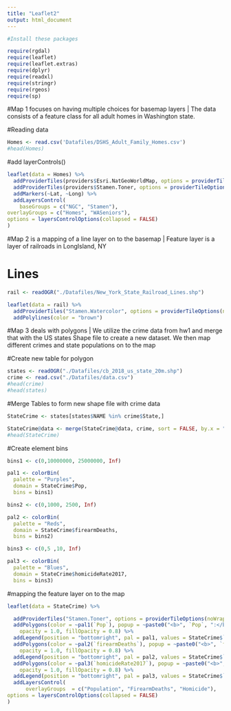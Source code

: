 ```yaml
---
title: "Leaflet2"
output: html_document
---
```


```r
#Install these packages

require(rgdal)
require(leaflet)
require(leaflet.extras)
require(dplyr)
require(readxl)
require(stringr)
require(rgeos)
require(sp)
```

#Map 1 focuses on having multiple choices for basemap layers | The data consists of a feature class for all adult homes in Washington state. 

#Reading data 
```r
Homes <- read.csv('Datafiles/DSHS_Adult_Family_Homes.csv')
#head(Homes)
```

#add layerControls()
```r


leaflet(data = Homes) %>%
  addProviderTiles(providers$Esri.NatGeoWorldMap, options = providerTileOptions(noWrap = TRUE), group = "NGC") %>%
  addProviderTiles(providers$Stamen.Toner, options = providerTileOptions(noWrap = TRUE), group = "Stamen") %>%
  addMarkers(~Lat, ~Long) %>%
  addLayersControl(
    baseGroups = c("NGC", "Stamen"),
overlayGroups = c("Homes", "WASeniors"),
options = layersControlOptions(collapsed = FALSE)
)

```

#Map 2 is a mapping of a line layer on to the basemap | Feature layer is a layer of railroads in LongIsland, NY

# Lines
```r
rail <- readOGR("./Datafiles/New_York_State_Railroad_Lines.shp")

leaflet(data = rail) %>%
  addProviderTiles("Stamen.Watercolor", options = providerTileOptions(noWrap = TRUE)) %>%
  addPolylines(color = "brown")


```


#Map 3 deals with polygons | We utilize the crime data from hw1 and merge that with the US states Shape file to create a new dataset. We then map different crimes and state populations on to the map

#Create new table for polygon 
```r
states <- readOGR("./Datafiles/cb_2018_us_state_20m.shp")
crime <- read.csv("./Datafiles/data.csv")
#head(crime)
#head(states)
```

#Merge Tables to form new shape file with crime data
```r

StateCrime <- states[states$NAME %in% crime$State,]

StateCrime@data <- merge(StateCrime@data, crime, sort = FALSE, by.x = "NAME", by.y = "State")
#head(StateCrime)
```


#Create element bins 
```r
bins1 <- c(0,10000000, 25000000, Inf)

pal1 <- colorBin(
  palette = "Purples",
  domain = StateCrime$Pop, 
  bins = bins1)

bins2 <- c(0,1000, 2500, Inf)

pal2 <- colorBin(
  palette = "Reds",
  domain = StateCrime$firearmDeaths, 
  bins = bins2)

bins3 <- c(0,5 ,10, Inf)

pal3 <- colorBin(
  palette = "Blues",
  domain = StateCrime$homicideRate2017,
  bins = bins3)

```


#mapping the feature layer on to the map

```r


leaflet(data = StateCrime) %>%

  addProviderTiles("Stamen.Toner", options = providerTileOptions(noWrap = TRUE)) %>%
  addPolygons(color = ~pal1(`Pop`), popup = ~paste0("<b>", `Pop`, ":</b> ", round(`Pop`, 2), " years"), group = "Population", weight = 1, smoothFactor = 0.5,
    opacity = 1.0, fillOpacity = 0.8) %>%
  addLegend(position = "bottomright", pal = pal1, values = StateCrime$`Pop`, title = "State Population", group = "Population")%>%
  addPolygons(color = ~pal2(`firearmDeaths`), popup = ~paste0("<b>", `firearmDeaths`, ":</b> ", round(`firearmDeaths`, 2), " years"), group = "FirearmDeaths", weight = 1, smoothFactor = 0.5,
    opacity = 1.0, fillOpacity = 0.8) %>%
  addLegend(position = "bottomright", pal = pal2, values = StateCrime$`firearmDeaths`, title = "State Deaths by Firearms", group = "FirearmDeaths")%>%
  addPolygons(color = ~pal3(`homicideRate2017`), popup = ~paste0("<b>", `homicideRate2017`, ":</b> ", round(`homicideRate2017`, 2), " years"), group = "Homicide", weight = 1, smoothFactor = 0.5,
    opacity = 1.0, fillOpacity = 0.8) %>%
  addLegend(position = "bottomright", pal = pal3, values = StateCrime$`homicideRate2017`, title = "State Homicide Rate", group = "Homicide")%>%
  addLayersControl(
      overlayGroups  = c("Population", "FirearmDeaths", "Homicide"),
options = layersControlOptions(collapsed = FALSE)
)
  
```

